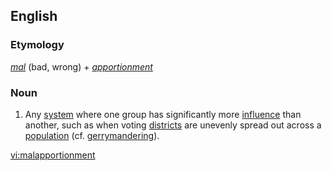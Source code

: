 ==English==
===Etymology===
''[[mal]]'' (bad, wrong) + ''[[apportionment]]''

===Noun===
{{en-noun|-}}
#{{politics}} Any [[system]] where one group has significantly more [[influence]] than another, such as when voting [[district]]s are unevenly spread out across a [[population]] (cf. [[gerrymandering]]).

[[vi:malapportionment]]